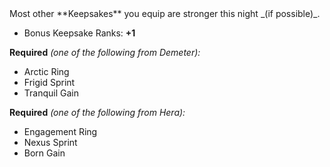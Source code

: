 
<Boon>
Most other **Keepsakes** you equip are stronger this night _(if possible)_.

- Bonus Keepsake Ranks: **+1**

</Boon>

**Required** _(one of the following from Demeter):_

- Arctic Ring
- Frigid Sprint
- Tranquil Gain

**Required** _(one of the following from Hera):_

- Engagement Ring
- Nexus Sprint
- Born Gain
